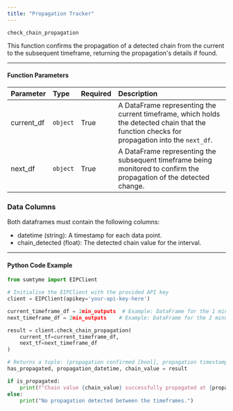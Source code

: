 ```yaml
---
title: "Propagation Tracker"
---
```


`check_chain_propagation`

This function confirms the propagation of a detected chain from the current to the subsequent timeframe, returning the propagation's details if found.

---

#### Function Parameters

| Parameter  | Type     | Required | Description                                                                                                                                 |
| :--------- | :------- | :------- | :------------------------------------------------------------------------------------------------------------------------------------------ |
| current_df | `object` | True     | A DataFrame representing the current timeframe, which holds the detected chain that the function checks for propagation into the `next_df`. |
| next_df    | `object` | True     | A DataFrame representing the subsequent timeframe being monitored to confirm the propagation of the detected change.                        |

### Data Columns

Both dataframes must contain the following columns:

- datetime (string): A timestamp for each data point.
- chain_detected (float): The detected chain value for the interval.

---

#### Python Code Example

```python
from sumtyme import EIPClient

# Initialise the EIPClient with the provided API key
client = EIPClient(apikey='your-api-key-here')

current_timeframe_df = 1min_outputs  # Example: DataFrame for the 1 minute api outputs
next_timeframe_df = 2min_outputs    # Example: DataFrame for the 2 minute api outputs

result = client.check_chain_propagation(
    current_tf=current_timeframe_df,
    next_tf=next_timeframe_df
)

# Returns a tuple: (propagation confirmed [bool], propagation timestamp [datetime or None], chain value [int or None])
has_propagated, propagation_datetime, chain_value = result

if is_propagated:
    print(f"Chain value {chain_value} successfully propagated at {propagation_datetime}.")
else:
    print("No propagation detected between the timeframes.")
```
